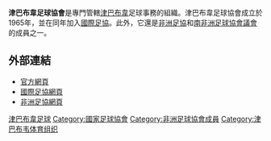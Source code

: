 {{國家足協
|Name               = 津巴布韋足球協會 
|Logo               = 
|Founded            = 1965年
|FIFA affiliation   = 1965年
|Region             = [[非洲足協|非洲足協]]
|Region affiliation = 1980年
|Subregion             = [[南非洲足球協會議會|南非洲足球協會議會]]
|Subregion affiliation = 1997年
|President          = Felton Kamambo
}}

'''津巴布韋足球協會'''是專門管轄[[津巴布韋|津巴布韋]]足球事務的組織。津巴布韋足球協會成立於1965年，並在同年加入[[國際足協|國際足協]]。此外，它還是[[非洲足協|非洲足協]]和[[南非洲足球協會議會|南非洲足球協會議會]]的成員之一。

==外部連結==
* [https://web.archive.org/web/20130625231929/http://zimbabwefootball.info/ 官方網頁]
* [http://www.fifa.com/associations/association=zim/index.html 國際足協網頁] {{Wayback|url=http://www.fifa.com/associations/association=zim/index.html |date=20180926170354 }}
* [http://www.cafonline.com/association/zimbabwe 非洲足協網頁] {{Wayback|url=http://www.cafonline.com/association/zimbabwe |date=20160821054632 }}

{{非洲足球協會成員}}

[[Category:津巴布韋足球|]]
[[Category:國家足球協會|Category:國家足球協會]]
[[Category:非洲足球協會成員|Category:非洲足球協會成員]]
[[Category:津巴布韦体育组织|Category:津巴布韦体育组织]]